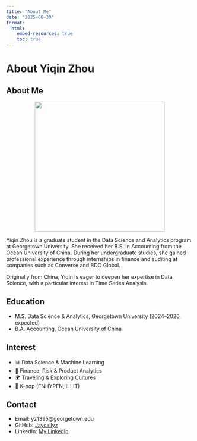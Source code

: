 ```yaml
---
title: "About Me"
date: "2025-08-30"
format:
  html:
    embed-resources: true
    toc: true
---
```

# About Yiqin Zhou
## About Me
![](me.jpg){width=350px style="display:block; margin-left:auto; margin-right:auto;"}

Yiqin Zhou is a graduate student in the Data Science and Analytics program at Georgetown University. She received her B.S. in Accounting from the Ocean University of China. During her undergraduate studies, she gained professional experience through internships in finance and auditing at companies such as Converse and BDO Global.

Originally from China, Yiqin is eager to deepen her expertise in Data Science, with a particular interest in Time Series Analysis.

## Education

- M.S. Data Science & Analytics, Georgetown University (2024–2026, expected)  
- B.A. Accounting, Ocean University of China

## Interest

- 📊 Data Science & Machine Learning  
- 💼 Finance, Risk & Product Analytics  
- 🌍 Traveling & Exploring Cultures  
- 🎵 K-pop (ENHYPEN, ILLIT) 

## Contact
- Email: yz1395@georgetown.edu  
- GitHub: [Jaycallyz](https://github.com/Jaycallyz)  
- LinkedIn: [My LinkedIn](https://linkedin.com/in/yiqin-zhou-a28482328)